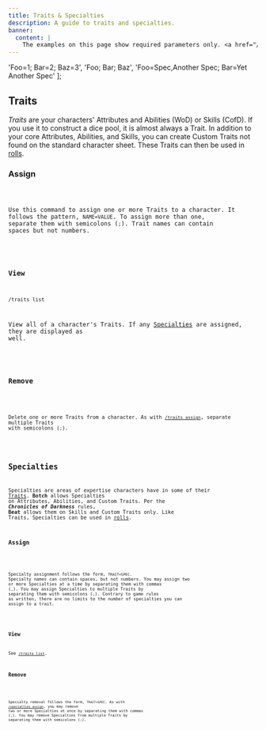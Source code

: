 ```yaml
---
title: Traits & Specialties
description: A guide to traits and specialties.
banner:
  content: |
    The examples on this page show required parameters only. <a href="/reference/traits" title="Traits Reference">See full documentation.</a>
---
```





  'Foo=1; Bar=2; Baz=3',
  'Foo; Bar; Baz',
  'Foo=Spec,Another Spec; Bar=Yet Another Spec'
];

<BotAside />

## Traits

*Traits* are your characters' Attributes and Abilities (WoD) or Skills (CofD). If you use it to construct a dice pool, it is almost always a Trait. In addition to your core Attributes, Abilities, and Skills, you can create Custom Traits not found on the standard character sheet. These Traits can then be used in [rolls](/guides/rolls).

### Assign

<Code code="/traits assign traits:Foo=1; Bar=2; Baz=3" mark={highlights} />

Use this command to assign one or more Traits to a character. It follows the pattern, `NAME=VALUE`. To assign more than one, separate them with semicolons (`;`). Trait names can contain spaces but not numbers.

<Picture
  src={imgTraitAssign}
  width={imgWidth}
  alt="/traits assign"
  densities={[4]}
/>

### View

```
/traits list
```

View all of a character's Traits. If any [Specialties](#specialties) are assigned, they are displayed as well.

<Picture
  src={imgTraitView}
  width={imgWidth}
  alt="/traits list"
  densities={[4]}
/>

### Remove

<Code code="/traits remove traits:Foo; Bar; Baz" mark={highlights} />

Delete one or more Traits from a character. As with [`/traits assign`](#assign), separate multiple Traits with semicolons (`;`).

<Picture
  src={imgTraitRemove}
  width={imgWidth}
  alt="/traits remove"
  densities={[4]}
/>

## Specialties

Specialties are areas of expertise characters have in some of their [Traits](#traits). **Botch** allows Specialties on Attributes, Abilities, and Custom Traits. Per the ***Chronicles of Darkness*** rules, **Beat** allows them on Skills and Custom Traits only. Like Traits, Specialties can be used in [rolls](/guides/rolls).

### Assign

<Code code="/specialties assign specialties:Foo=Spec,Another Spec; Bar=Yet Another Spec" mark={highlights} />

Specialty assignment follows the form, `TRAIT=SPEC`. Specialty names can contain spaces, but not numbers. You may assign two or more Specialties at a time by separating them with commas (`,`). You may assign Specialties to multiple Traits by separating them with semicolons (`;`). Contrary to game rules as written, there are no limits to the number of specialties you can assign to a trait.

<Picture
  src={imgSpecAssign}
  width={imgWidth}
  alt="/specialties assign"
  densities={[4]}
/>

### View

See [`/traits list`](#view).

### Remove

<Code code="/specialties remove specialties:Foo=Spec,Another Spec; Bar=Yet Another Spec" mark={highlights} />

Specialty removal follows the form, `TRAIT=SPEC`. As with [`/specialties assign`](#assign-1), you may remove two or more Specialties at once by separating them with commas (`,`). You may remove Specialties from multiple Traits by separating them with semicolons (`;`).

<Picture
  src={imgSpecRemove}
  width={imgWidth}
  alt="/specialties remove"
  densities={[4]}
/>
